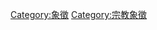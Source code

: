{{Commons category|Cross symbols}}
{{Catmore|十字}}

[[Category:象徵|Category:象徵]]
[[Category:宗教象徵|Category:宗教象徵]]
